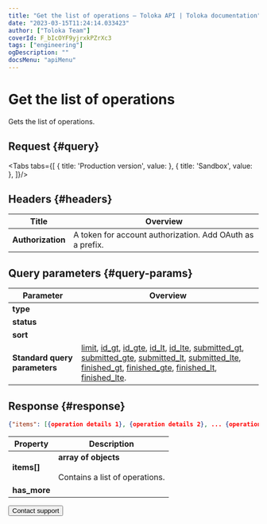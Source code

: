 ```yaml
---
title: "Get the list of operations — Toloka API | Toloka documentation"
date: "2023-03-15T11:24:14.033423"
author: ["Toloka Team"]
coverId: F_bIcOYF9yjrxkPZrXc3
tags: ["engineering"]
ogDescription: ""
docsMenu: "apiMenu"
---
```



# Get the list of operations

<Announce/>

Gets the list of operations.

## Request {#query}

<Tabs tabs={[
  { title: 'Production version', value: <GetOperationsListList1/> },
  { title: 'Sandbox', value: <GetOperationsListList2/> },
]}/>

## Headers {#headers}

Title | Overview
----- | -----
**Authorization** | A token for account authorization. Add OAuth as a prefix.

## Query parameters {#query-params}

<QueryParams/>

Parameter | Overview
----- | -----
**type** | <GetOperationsListTable1/>
**status** | <GetOperationsListTable2/>
**sort** | <GetOperationsListTable3/>
**Standard query parameters** | [limit](/docs/api/standard-query-parameters#limit), [id_gt](/docs/api/standard-query-parameters#id_gt), [id_gte](/docs/api/standard-query-parameters#id_gte), [id_lt](/docs/api/standard-query-parameters#id_lt), [id_lte](/docs/api/standard-query-parameters#id_lte), [submitted_gt](/docs/api/standard-query-parameters#submitted_gt), [submitted_gte](/docs/api/standard-query-parameters#submitted_gte), [submitted_lt](/docs/api/standard-query-parameters#submitted_lt), [submitted_lte](/docs/api/standard-query-parameters#submitted_lte), [finished_gt](/docs/api/standard-query-parameters#finished_gt), [finished_gte](/docs/api/standard-query-parameters#finished_gte), [finished_lt](/docs/api/standard-query-parameters#finished_lt), [finished_lte](/docs/api/standard-query-parameters#finished_lte).

## Response {#response}

```json
{"items": [{operation details 1}, {operation details 2}, ... {operation details n}], "has_more": false}
```

Property | Description
----- | -----
**items[]** | **array of objects**<br/><br/>Contains a list of operations.
**has_more** | <HasMore/>

<Button themeColor="light" view="default" size="l" type="link" url="/docs/guide/troubleshooting/support?form-source=api-get-operations-list">Contact support</Button>
